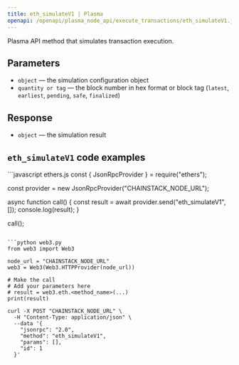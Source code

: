 ```yaml
---
title: eth_simulateV1 | Plasma
openapi: /openapi/plasma_node_api/execute_transactions/eth_simulateV1.json POST /be84184cd12967be5a65d06651c60085
---
```


Plasma API method that simulates transaction execution.

## Parameters

* `object` — the simulation configuration object
* `quantity or tag` — the block number in hex format or block tag (`latest`, `earliest`, `pending`, `safe`, `finalized`)

## Response

* `object` — the simulation result

## `eth_simulateV1` code examples

<CodeGroup>
```javascript ethers.js
const { JsonRpcProvider } = require("ethers");

const provider = new JsonRpcProvider("CHAINSTACK_NODE_URL");

async function call() {
  const result = await provider.send("eth_simulateV1", []);
  console.log(result);
}

call();
```

```python web3.py
from web3 import Web3

node_url = "CHAINSTACK_NODE_URL"
web3 = Web3(Web3.HTTPProvider(node_url))

# Make the call
# Add your parameters here
# result = web3.eth.<method_name>(...)
print(result)
```

```shell cURL
curl -X POST "CHAINSTACK_NODE_URL" \
  -H "Content-Type: application/json" \
  --data '{
    "jsonrpc": "2.0",
    "method": "eth_simulateV1",
    "params": [],
    "id": 1
  }'
```
</CodeGroup>
